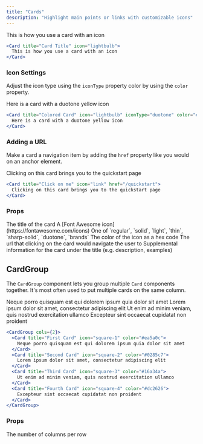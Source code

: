```yaml
---
title: "Cards"
description: "Highlight main points or links with customizable icons"
---
```


<Card title="Card Title" icon="lightbulb">
  This is how you use a card with an icon
</Card>

```jsx
<Card title="Card Title" icon="lightbulb">
  This is how you use a card with an icon
</Card>
```

### Icon Settings

Adjust the icon type using the `iconType` property color by using the `color` property.

<Card title="Colored Card" icon="lightbulb" iconType="duotone" color="#ca8b04">
  Here is a card with a duotone yellow icon
</Card>

```jsx
<Card title="Colored Card" icon="lightbulb" iconType="duotone" color="#ca8b04">
  Here is a card with a duotone yellow icon
</Card>
```

### Adding a URL

Make a card a navigation item by adding the `href` property like you would on an anchor element.

<Card title="Click on me" icon="link" href="/quickstart">
  Clicking on this card brings you to the quickstart page
</Card>

```jsx
<Card title="Click on me" icon="link" href="/quickstart">
  Clicking on this card brings you to the quickstart page
</Card>
```

### Props

<ResponseField name="title" required type="string">
  The title of the card
</ResponseField>

<ResponseField name="icon" type="Icon">
  A [Font Awesome icon](https://fontawesome.com/icons)
</ResponseField>

<ResponseField name="iconType" type="string">
  One of `regular`, `solid`, `light`, `thin`, `sharp-solid`, `duotone`, `brands`
</ResponseField>

<ResponseField name="color" type="string">
  The color of the icon as a hex code
</ResponseField>

<ResponseField name="href" type="string">
  The url that clicking on the card would navigate the user to
</ResponseField>

<ResponseField name="children" type="MDX or string">
  Supplemental information for the card under the title (e.g. description,
  examples)
</ResponseField>

## CardGroup

The `CardGroup` component lets you group multiple `Card` components together. It's most often used to put multiple cards on the same column.

<CardGroup cols={2}>
  <Card title="First Card" icon="square-1" color="#ea5a0c">
    Neque porro quisquam est qui dolorem ipsum quia dolor sit amet
  </Card>
  <Card title="Second Card" icon="square-2" color="#0285c7">
    Lorem ipsum dolor sit amet, consectetur adipiscing elit
  </Card>
  <Card title="Third Card" icon="square-3" color="#16a34a">
    Ut enim ad minim veniam, quis nostrud exercitation ullamco
  </Card>
  <Card title="Fourth Card" icon="square-4" color="#dc2626">
    Excepteur sint occaecat cupidatat non proident
  </Card>
</CardGroup>

```jsx
<CardGroup cols={2}>
  <Card title="First Card" icon="square-1" color="#ea5a0c">
    Neque porro quisquam est qui dolorem ipsum quia dolor sit amet
  </Card>
  <Card title="Second Card" icon="square-2" color="#0285c7">
    Lorem ipsum dolor sit amet, consectetur adipiscing elit
  </Card>
  <Card title="Third Card" icon="square-3" color="#16a34a">
    Ut enim ad minim veniam, quis nostrud exercitation ullamco
  </Card>
  <Card title="Fourth Card" icon="square-4" color="#dc2626">
    Excepteur sint occaecat cupidatat non proident
  </Card>
</CardGroup>
```

### Props

<ResponseField name="cols" default={1}>
  The number of columns per row
</ResponseField>
